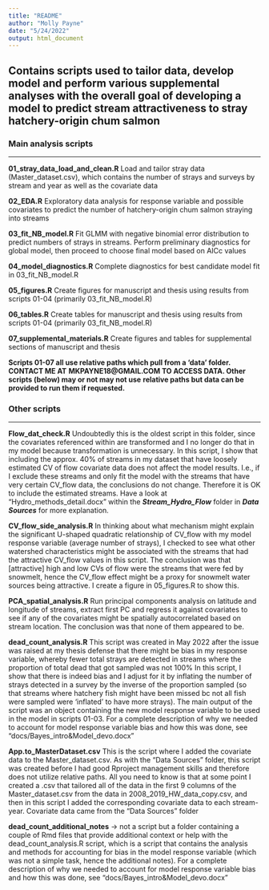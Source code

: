```yaml
---
title: "README"
author: "Molly Payne"
date: "5/24/2022"
output: html_document
---
```


## Contains scripts used to tailor data, develop model and perform various supplemental analyses with the overall goal of developing a model to predict stream attractiveness to stray hatchery-origin chum salmon

### Main analysis scripts

____

**01_stray_data_load_and_clean.R** Load and tailor stray data (Master_dataset.csv),   which contains the number of strays and surveys by stream and year as well as the covariate data <br>

**02_EDA.R** Exploratory data analysis for response variable and possible covariates to predict the number of hatchery-origin chum salmon straying into streams <br>

**03_fit_NB_model.R** Fit GLMM with negative binomial error distribution to predict numbers of strays in streams. Perform preliminary diagnostics for global model, then proceed to choose final model based on AICc values <br>

**04_model_diagnostics.R** Complete diagnostics for best candidate model fit in 03_fit_NB_model.R <br>

**05_figures.R** Create figures for manuscript and thesis using results from scripts 01-04 (primarily 03_fit_NB_model.R) <br>

**06_tables.R** Create tables for manuscript and thesis using results from scripts 01-04 (primarily 03_fit_NB_model.R) <br>

**07_supplemental_materials.R** Create figures and tables for supplemental sections of manuscript and thesis

**Scripts 01-07 all use relative paths which pull from a 'data' folder. CONTACT ME AT**
**MKPAYNE18@GMAIL.COM TO ACCESS DATA. Other scripts (below) may or not may not use**
**relative paths but data can be provided to run them if requested.**


### Other scripts

____
**Flow_dat_check.R** Undoubtedly this is the oldest script in this folder, since the covariates referenced within are transformed and I no longer do that in my model because transformation is unnecessary. In this script, I show that including the approx. 40% of streams in my dataset that have loosely estimated CV of flow covariate data does not affect the model results. I.e., if I exclude these streams and only fit the model with the streams that have very certain CV_flow data, the conclusions do not change. Therefore it is OK to include the estimated streams. Have a look at "Hydro_methods_detail.docx" within the ***Stream_Hydro_Flow*** folder in ***Data Sources*** for more explanation. <br>

**CV_flow_side_analysis.R** In thinking about what mechanism might explain the significant U-shaped quadratic relationship of CV_flow with my model response variable (average number of strays), I checked to see what other watershed characteristics might be associated with the streams that had the attractive CV_flow values in this script. The conclusion was that [attractive] high and low CVs of flow were the streams that were fed by snowmelt, hence the CV_flow effect might be a proxy for snowmelt water sources being attractive. I create a figure in 05_figures.R to show this.   <br>

**PCA_spatial_analysis.R** Run principal components analysis on latitude and longitude of streams, extract first PC and regress it against covariates to see if any of the covariates might be spatially autocorrelated based on stream location. The conclusion was that none of them appeared to be. <br>

**dead_count_analysis.R** This script was created in May 2022 after the issue was raised at my thesis defense that there might be bias in my response variable, whereby fewer total strays are detected in streams where the proportion of total dead that got sampled was not 100% In this script, I show that there is indeed bias and I adjust for it by inflating the number of strays detected in a survey by the inverse of the proportion sampled (so that streams where hatchery fish might have been missed bc not all fish were sampled were 'inflated' to have more strays). The main output of the script was an object containing the new model response variable to be used in the model in scripts 01-03. For a complete description of why we needed to account for model response variable bias and how this was done, see "docs/Bayes_intro&Model_devo.docx" <br>

**App.to_MasterDataset.csv** This is the script where I added the covariate data to the Master_dataset.csv. As with the "Data Sources" folder, this script was created before I had good Rproject management skills and therefore does not utilize relative paths. All you need to know is that at some point I created a .csv that tailored all of the data in the first 9 columns of the Master_dataset.csv from the data in 2008_2019_HW_data_copy.csv, and then in this script I added the corresponding covariate data to each stream-year. Covariate data came from the "Data Sources" folder <br>

**dead_count_additional_notes** -> not a script but a folder containing a couple of Rmd files that provide additional context or help with the dead_count_analysis.R script, which is a script that contains the analysis and methods for accounting for bias in the model response variable (which was not a simple task, hence the additional notes). For a complete description of why we needed to account for model response variable bias and how this was done, see "docs/Bayes_intro&Model_devo.docx" <br>




